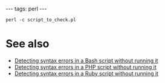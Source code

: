 ---
tags: perl
---
<pre>perl -c script_to_check.pl</pre>

= See also =

* [[Detecting syntax errors in a Bash script without running it]]
* [[Detecting syntax errors in a PHP script without running it]]
* [[Detecting syntax errors in a Ruby script without running it]]
